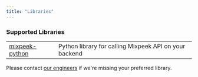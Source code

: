 ```yaml
---
title: "Libraries"
---
```


### Supported Libraries

|                                                             |                                                        |
| ----------------------------------------------------------- | ------------------------------------------------------ |
| [mixpeek-python](https://github.com/mixpeek/mixpeek-python) | Python library for calling Mixpeek API on your backend |

Please contact <a href="https://mixpeek.com/contact"> our engineers</a> if
we're missing your preferred library.
